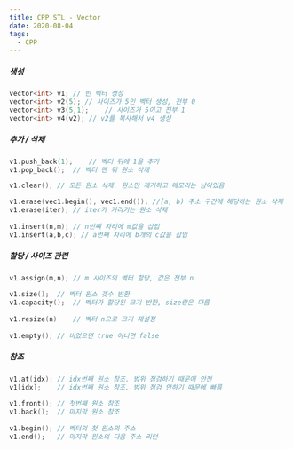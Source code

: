 ```yaml
---
title: CPP STL - Vector
date: 2020-08-04
tags:
  - CPP
---
```



##### 생성

```cpp
vector<int> v1;	// 빈 벡터 생성
vector<int> v2(5); // 사이즈가 5인 벡터 생성, 전부 0
vector<int> v3(5,1);	// 사이즈가 5이고 전부 1
vector<int> v4(v2);	// v2를 복사해서 v4 생성
```



##### 추가 / 삭제

```cpp
v1.push_back(1);	// 벡터 뒤에 1을 추가
v1.pop_back();	// 벡터 맨 뒤 원소 삭제

v1.clear();	// 모든 원소 삭제. 원소만 제거하고 메모리는 남아있음

v1.erase(vec1.begin(), vec1.end()); //[a, b) 주소 구간에 해당하는 원소 삭제
v1.erase(iter);	// iter가 가리키는 원소 삭제
  
v1.insert(n,m); // n번쨰 자리에 m값을 삽입
v1.insert(a,b,c); // a번째 자리에 b개의 c값을 삽입
```



##### 할당 / 사이즈 관련

```cpp
v1.assign(m,n);	// m 사이즈의 벡터 할당, 값은 전부 n
  
v1.size();	// 벡터 원소 갯수 반환
v1.capacity();	// 벡터가 할당된 크기 반환, size랑은 다름
  
v1.resize(n)	// 벡터 n으로 크기 재설정
  
v1.empty();	// 비었으면 true 아니면 false
```



##### 참조

```cpp
v1.at(idx);	// idx번째 원소 참조. 범위 점검하기 때문에 안전
v1[idx];	// idx번째 원소 참조. 범위 점검 안하기 때문에 빠름
  
v1.front();	// 첫번째 원소 참조
v1.back();	// 마지막 원소 참조
  
v1.begin();	// 벡터의 첫 원소의 주소
v1.end();	// 마지막 원소의 다음 주소 리턴
```

